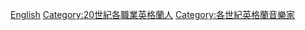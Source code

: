 {{CatPair|19世紀英格蘭音樂家|21世紀英格蘭音樂家}}

[[Category:20世紀英國音樂家|English]]
[[Category:20世紀各職業英格蘭人|Category:20世紀各職業英格蘭人]]
[[Category:各世紀英格蘭音樂家|Category:各世紀英格蘭音樂家]]